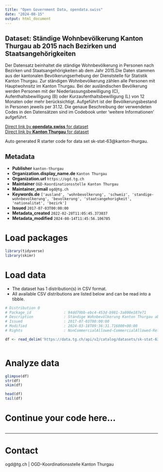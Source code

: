 ```yaml
---
title: "Open Government Data, opendata.swiss"
date: "2024-08-15"
output: html_document
---
```


## Dataset: Ständige Wohnbevölkerung Kanton Thurgau ab 2015 nach Bezirken und Staatsangehörigkeiten

Der Datensatz beinhaltet die ständige Wohnbevölkerung in Personen nach Bezirken und Staatsangehörigkeiten ab dem Jahr 2015.Die Daten stammen aus der kantonalen Bevölkerungserhebung der Dienststelle für Statistik Kanton Thurgau. Zur ständigen Wohnbevölkerung zählen alle Personen mit Hauptwohnsitz im Kanton Thurgau. Bei der ausländischen Bevölkerung werden Personen mit der Niederlassungsbewilligung (C), Aufenthaltsbewilligung (B) oder Kurzaufenthaltsbewilligung (L) von 12 Monaten oder mehr berücksichtigt. Aufgeführt ist der Bevölkerungsbestand in Personen jeweils per 31.12. Die genaue Beschreibung der verwendeten Codes in den Datensätzen sind im Codebook unter 'weitere Informationen' aufgeführt.

[Direct link by **opendata.swiss** for dataset](https://opendata.swiss/de/dataset/standige-wohnbevolkerung-kanton-thurgau-ab-2015-nach-bezirken-und-staatsangehorigkeiten)<br>
[Direct link by **Kanton Thurgau** for dataset](https://data.tg.ch/explore/dataset/sk-stat-63/)

Auto generated R starter code for data set sk-stat-63@kanton-thurgau.

## Metadata

- **Publisher** `kanton-thurgau`
- **Organization.display_name.de** `Kanton Thurgau`
- **Organization.url** `https://ogd.tg.ch`
- **Maintainer** `OGD-Koordinationsstelle Kanton Thurgau`
- **Maintainer_email** `ogd@tg.ch`
- **Keywords.de** `['ausland', 'wohnbevolkerung', 'schweiz', 'standige-wohnbevolkerung', 'bevolkerung', 'staatsangehorigkeit', 'nationalitat', 'bezirk']`
- **Issued** `2017-07-03T00:00:00`
- **Metadata_created** `2022-02-28T11:05:45.373037`
- **Metadata_modified** `2024-08-14T11:45:56.106785`


# Load packages

```r

library(tidyverse)
library(skimr)

```

# Load data

-   The dataset has 1 distribution(s) in CSV format.
-   All available CSV distributions are listed below and can be read into a tibble.

```r

# Distribution 0
# Package_id               : 94dd79bb-ebc4-453d-b981-3a800e187e71
# Description              : Ständige Wohnbevölkerung Kanton Thurgau ab 2015 nach Bezirken und Staatsangehörigkeiten (csv)
# Issued                   : 2017-07-03T00:00:00
# Modified                 : 2024-03-18T09:36:31.716000+00:00
# Rights                   : NonCommercialAllowed-CommercialAllowed-ReferenceRequired

df <- read_delim('https://data.tg.ch/api/v2/catalog/datasets/sk-stat-63/exports/csv?use_labels=true')



```

# Analyze data

```r

glimpse(df)
str(df)
skim(df)

head(df)
tail(df)

```

# Continue your code here...

```r

```

------------------------------------------------------------------------

# Contact

ogd@tg.ch | OGD-Koordinationsstelle Kanton Thurgau
